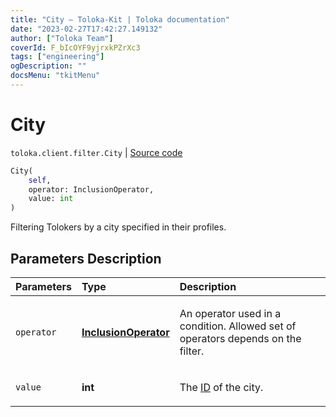 ```yaml
---
title: "City — Toloka-Kit | Toloka documentation"
date: "2023-02-27T17:42:27.149132"
author: ["Toloka Team"]
coverId: F_bIcOYF9yjrxkPZrXc3
tags: ["engineering"]
ogDescription: ""
docsMenu: "tkitMenu"
---
```


# City
`toloka.client.filter.City` | [Source code](https://github.com/Toloka/toloka-kit/blob/v1.1.4/src/client/filter.py#L356)

```python
City(
    self,
    operator: InclusionOperator,
    value: int
)
```

Filtering Tolokers by a city specified in their profiles.

## Parameters Description

| Parameters | Type | Description |
| :----------| :----| :-----------|
`operator`|**[InclusionOperator](/docs/toloka-kit/reference/toloka.client.primitives.operators.InclusionOperator)**|<p>An operator used in a condition. Allowed set of operators depends on the filter.</p>
`value`|**int**|<p>The [ID](/docs/api/regions) of the city.</p>